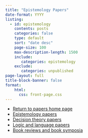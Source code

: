 ```yaml
---
title: "Epistemology Papers"
date-format: YYYY
listing: 
  - id: epistemology
    contents: posts
    categories: false
    type: default
    sort: "date desc"
    page-size: 100
    max-description-length: 1500
    include:
       categories: epistemology
    exclude:
       categories: unpublished
page-layout: full
title-block-banner: false
format: 
    html:
      css: front-page.css
---
```


:::{#epistemology}
:::

- [Return to papers home page](papers.html)
- [Epistemology papers](epist.html)
- [Decision theory papers](gdt.html)
- [Logic and language papers](language.html)
- [Book reviews and book symposia](books.html)